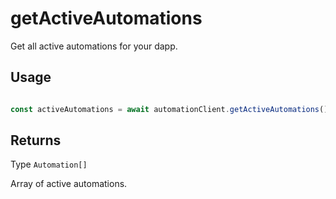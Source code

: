 # getActiveAutomations

Get all active automations for your dapp.

## Usage

```typescript

const activeAutomations = await automationClient.getActiveAutomations()

```

## Returns

Type `Automation[]`

Array of active automations.
